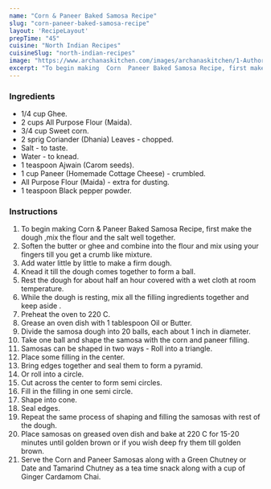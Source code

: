 ---
name: "Corn & Paneer Baked Samosa Recipe"
slug: "corn-paneer-baked-samosa-recipe"
layout: 'RecipeLayout'
prepTime: "45"
cuisine: "North Indian Recipes"
cuisineSlug: "north-indian-recipes"
image: "https://www.archanaskitchen.com/images/archanaskitchen/1-Author/Monika_Manchanda/Corn__Paneer_Samosa.jpg"
excerpt: "To begin making  Corn  Paneer Baked Samosa Recipe, first make the dough ,mix the flour and the salt well together"
---

### Ingredients

- 1/4 cup Ghee.
- 2 cups All Purpose Flour (Maida).
- 3/4 cup Sweet corn.
- 2 sprig Coriander (Dhania) Leaves - chopped.
- Salt - to taste.
- Water - to knead.
- 1 teaspoon Ajwain (Carom seeds).
- 1 cup Paneer (Homemade Cottage Cheese) -  crumbled.
- All Purpose Flour (Maida) - extra for dusting.
- 1 teaspoon Black pepper powder.

### Instructions

1. To begin making  Corn & Paneer Baked Samosa Recipe, first make the dough ,mix the flour and the salt well together.
1. Soften the butter or ghee and combine into the flour and mix using your fingers till you get a crumb like mixture.
1. Add water little by little to make a firm dough.
1. Knead it till the dough comes together to form a ball.
1. Rest the dough for about half an hour covered with a wet cloth at room temperature.
1. While the dough is resting, mix all the filling ingredients together and keep aside .
1. Preheat the oven to 220 C.
1. Grease an oven dish with 1 tablespoon Oil or Butter.
1. Divide the samosa dough into 20 balls, each about 1 inch in diameter.
1. Take one ball and shape the samosa with the corn and paneer filling.
1. Samosas can be shaped in two ways - Roll into a triangle.
1. Place some filling in the center.
1. Bring edges together and seal them to form a pyramid.
1. Or roll into a circle.
1. Cut across the center to form semi circles.
1.  Fill in the filling in one semi circle.
1. Shape into cone.
1. Seal edges.
1. Repeat the same process of shaping and filling the samosas with rest of the dough.
1. Place samosas on greased oven dish and bake at 220 C for 15-20 minutes until golden brown or if you wish deep fry them till golden brown.
1. Serve the Corn and Paneer Samosas along with a Green Chutney or Date and Tamarind Chutney  as a tea time snack along with a cup of Ginger Cardamom Chai.
